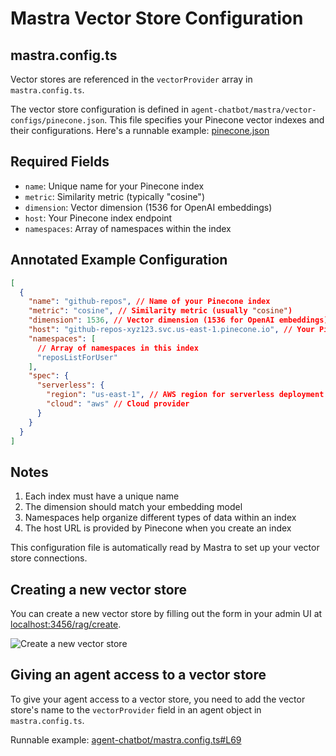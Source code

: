 # Mastra Vector Store Configuration

## mastra.config.ts

Vector stores are referenced in the `vectorProvider` array in `mastra.config.ts`.

The vector store configuration is defined in `agent-chatbot/mastra/vector-configs/pinecone.json`. This file specifies your Pinecone vector indexes and their configurations. Here's a runnable example: [pinecone.json](https://github.com/mastrajs/mastra/blob/main/future/examples/agent-chatbot/mastra/vector-configs/pinecone.json)

## Required Fields

- `name`: Unique name for your Pinecone index
- `metric`: Similarity metric (typically "cosine")
- `dimension`: Vector dimension (1536 for OpenAI embeddings)
- `host`: Your Pinecone index endpoint
- `namespaces`: Array of namespaces within the index

## Annotated Example Configuration

```json
[
  {
    "name": "github-repos", // Name of your Pinecone index
    "metric": "cosine", // Similarity metric (usually "cosine")
    "dimension": 1536, // Vector dimension (1536 for OpenAI embeddings)
    "host": "github-repos-xyz123.svc.us-east-1.pinecone.io", // Your Pinecone index endpoint
    "namespaces": [
      // Array of namespaces in this index
      "reposListForUser"
    ],
    "spec": {
      "serverless": {
        "region": "us-east-1", // AWS region for serverless deployment
        "cloud": "aws" // Cloud provider
      }
    }
  }
]
```

## Notes

1. Each index must have a unique name
2. The dimension should match your embedding model
3. Namespaces help organize different types of data within an index
4. The host URL is provided by Pinecone when you create an index

This configuration file is automatically read by Mastra to set up your vector store connections.

## Creating a new vector store

You can create a new vector store by filling out the form in your admin UI at [localhost:3456/rag/create](http://localhost:3456/rag/create).

![Create a new vector store](../../public/rag-sync-screenshot.png)

## Giving an agent access to a vector store

To give your agent access to a vector store, you need to add the vector store's name to the `vectorProvider` field in an agent object in `mastra.config.ts`.

Runnable example: [agent-chatbot/mastra.config.ts#L69](https://github.com/mastrajs/mastra/blob/main/future/examples/agent-chatbot/mastra.config.ts#L69)
